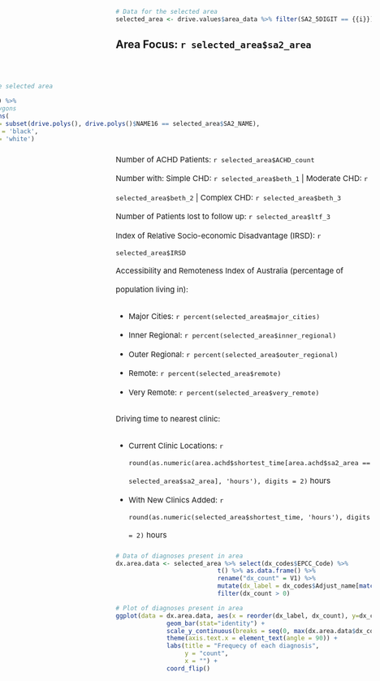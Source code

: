 
``` r
# Data for the selected area
selected_area <- drive.values$area_data %>% filter(SA2_5DIGIT == {{i}})
```

## Area Focus: `r selected_area$sa2_area` 

&nbsp; 

<div style= "float:right;
             position: relative;
             left: -220px;
             ">
``` r
# Map highlighting the selected area
leaflet() %>%
            addTiles() %>%
            # Add Polygons
            addPolygons(
                data = subset(drive.polys(), drive.polys()$NAME16 == selected_area$SA2_NAME),
                color = 'black',
                fill = 'white')
```
</div>


<div style= "line-height: 2.5;
             font-size: 15px;">
Number of ACHD Patients: `r selected_area$ACHD_count`  
Number with: Simple CHD: `r selected_area$beth_1` | Moderate CHD: `r selected_area$beth_2` | Complex CHD: `r selected_area$beth_3`  
Number of Patients lost to follow up: `r selected_area$ltf_3`  
Index of Relative Socio-economic Disadvantage (IRSD): `r selected_area$IRSD`  
Accessibility and Remoteness Index of Australia (percentage of population living in):  

* Major Cities: `r percent(selected_area$major_cities)`  
* Inner Regional: `r percent(selected_area$inner_regional)`  
* Outer Regional: `r percent(selected_area$outer_regional)`  
* Remote: `r percent(selected_area$remote)`  
* Very Remote: `r percent(selected_area$very_remote)`  

Driving time to nearest clinic:  

* Current Clinic Locations: `r round(as.numeric(area.achd$shortest_time[area.achd$sa2_area == selected_area$sa2_area], 'hours'), digits = 2)` hours
* With New Clinics Added: `r round(as.numeric(selected_area$shortest_time, 'hours'), digits = 2)` hours

</div>

``` r
# Data of diagnoses present in area
dx.area.data <- selected_area %>% select(dx_codes$EPCC_Code) %>% 
                            t() %>% as.data.frame() %>%
                            rename("dx_count" = V1) %>% 
                            mutate(dx_label = dx_codes$Adjust_name[match(row.names(.), dx_codes$EPCC_Code)]) %>%
                            filter(dx_count > 0)

# Plot of diagnoses present in area
ggplot(data = dx.area.data, aes(x = reorder(dx_label, dx_count), y=dx_count)) + 
              geom_bar(stat="identity") +
              scale_y_continuous(breaks = seq(0, max(dx.area.data$dx_count), 1)) +
              theme(axis.text.x = element_text(angle = 90)) +
              labs(title = "Frequecy of each diagnosis", 
                   y = "count",
                   x = "") +
              coord_flip()
```


